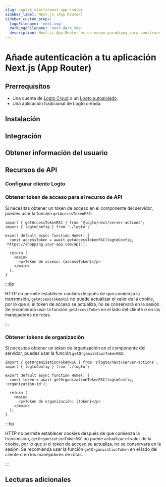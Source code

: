 ```yaml
---
slug: /quick-starts/next-app-router
sidebar_label: Next.js (App Router)
sidebar_custom_props:
  logoFilename: 'next.svg'
  darkLogoFilename: 'next-dark.svg'
  description: Next.js App Router es un nuevo paradigma para construir aplicaciones utilizando las últimas características de React.
---
```




# Añade autenticación a tu aplicación Next.js (App Router)

<GuideTip />

## Prerrequisitos

- Una cuenta de [Logto Cloud](https://cloud.logto.io) o un [Logto autoalojado](/introduction/set-up-logto-oss).
- Una aplicación tradicional de Logto creada.

## Instalación

<Installation />

## Integración

<Integration />

## Obtener información del usuario

<GetUserInformation />

## Recursos de API

<ApiResourcesDescription />

### Configurar cliente Logto

<ConfigApiResources />

### Obtener token de acceso para el recurso de API

<FetchAccessTokenForApiResources />

Si necesitas obtener un token de acceso en el componente del servidor, puedes usar la función `getAccessTokenRSC`:

```tsx title="app/page.tsx"
import { getAccessTokenRSC } from '@logto/next/server-actions';
import { logtoConfig } from './logto';

export default async function Home() {
  const accessToken = await getAccessTokenRSC(logtoConfig, 'https://shopping.your-app.com/api');

  return (
    <main>
      <p>Token de acceso: {accessToken}</p>
    </main>
  );
}
```

:::tip

HTTP no permite establecer cookies después de que comienza la transmisión, `getAccessTokenRSC` no puede actualizar el valor de la cookie, por lo que si el token de acceso se actualiza, no se conservará en la sesión. Se recomienda usar la función `getAccessToken` en el lado del cliente o en los manejadores de rutas.

:::

### Obtener tokens de organización

<FetchOrganizationTokenForUser />

Si necesitas obtener un token de organización en el componente del servidor, puedes usar la función `getOrganizationTokenRSC`:

```tsx title="app/page.tsx"
import { getOrganizationTokenRSC } from '@logto/next/server-actions';
import { logtoConfig } from './logto';

export default async function Home() {
  const token = await getOrganizationTokenRSC(logtoConfig, 'organization-id');

  return (
    <main>
      <p>Token de organización: {token}</p>
    </main>
  );
}
```

:::tip

HTTP no permite establecer cookies después de que comienza la transmisión, `getOrganizationTokenRSC` no puede actualizar el valor de la cookie, por lo que si el token de acceso se actualiza, no se conservará en la sesión. Se recomienda usar la función `getOrganizationToken` en el lado del cliente o en los manejadores de rutas.

:::

## Lecturas adicionales

<FurtherReadings />
